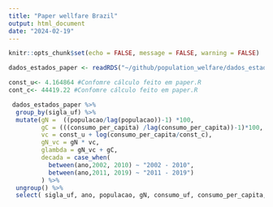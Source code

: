 ```yaml
---
title: "Paper wellfare Brazil"
output: html_document
date: "2024-02-19"
---
```


```r
knitr::opts_chunk$set(echo = FALSE, message = FALSE, warning = FALSE)

dados_estados_paper <- readRDS("~/github/population_welfare/dados_estados_paper.RDS")

const_u<- 4.164864 #Confomre cálculo feito em paper.R
cont_c<- 44419.22 #Confomre cálculo feito em paper.R

```


```r

 dados_estados_paper %>%
  group_by(sigla_uf) %>%
  mutate(gN =  ((populacao/lag(populacao))-1) *100,
         gC = (((consumo_per_capita) /lag(consumo_per_capita))-1)*100,
         vc = const_u + log(consumo_per_capita/const_c),
         gN_vc = gN * vc,
         glambda = gN_vc + gC,
         decada = case_when(
           between(ano,2002, 2010) ~ "2002 - 2010",
           between(ano,2011, 2019) ~ "2011 - 2019") 
         ) %>%
  ungroup() %>%
  select( sigla_uf, ano, populacao, gN, consumo_uf, consumo_per_capita, gC, vc, gN_vc,glambda,decada ) 


```

